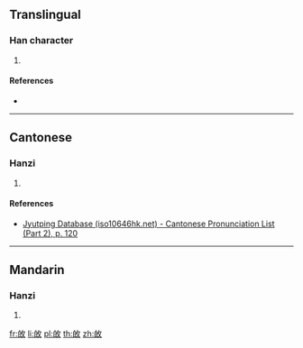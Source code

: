 ==Translingual==

===Han character===
{{Han char|rn=66|rad=攴|as=05|sn=9|four=|canj=HAOK|ids=⿰白攵}}

# {{defn|Han|sort=攴05}}

====References====
* {{Han ref|kx=0469.180|dkj=13154|dj=0819.160|hdz=21455.030|uh=6540|ud=25920}}

----

==Cantonese==

===Hanzi===
{{yue-hanzi|jyut=[[baak3]]|y=baak3}}

# {{defn|lang=yue|sort=攴05}}

====References====
* [http://www.iso10646hk.net/jp/document/download.jsp Jyutping Database (iso10646hk.net) - Cantonese Pronunciation List (Part 2), p. 120]

----

==Mandarin==

===Hanzi===
{{cmn-hanzi|pin=[[pò]] ([[po4]])|wg=p'o<sup>4</sup>}}

# {{defn|lang=cmn|sort=攴05}}

[[fr:敀]]
[[li:敀]]
[[pl:敀]]
[[th:敀]]
[[zh:敀]]
